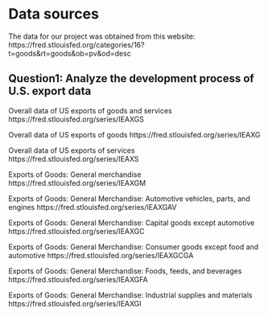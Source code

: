 # Data sources
The data for our project was obtained from this website:
https://fred.stlouisfed.org/categories/16?t=goods&rt=goods&ob=pv&od=desc

## Question1: Analyze the development process of U.S. export data
Overall data of US exports of goods and services
https://fred.stlouisfed.org/series/IEAXGS

Overall data of US exports of goods
https://fred.stlouisfed.org/series/IEAXG

Overall data of US exports of services
https://fred.stlouisfed.org/series/IEAXS

Exports of Goods: General merchandise
https://fred.stlouisfed.org/series/IEAXGM

Exports of Goods: General Merchandise: Automotive vehicles, parts, and engines 
https://fred.stlouisfed.org/series/IEAXGAV

Exports of Goods: General Merchandise: Capital goods except automotive
https://fred.stlouisfed.org/series/IEAXGC

Exports of Goods: General Merchandise: Consumer goods except food and automotive
https://fred.stlouisfed.org/series/IEAXGCGA

Exports of Goods: General Merchandise: Foods, feeds, and beverages
https://fred.stlouisfed.org/series/IEAXGFA

Exports of Goods: General Merchandise: Industrial supplies and materials
https://fred.stlouisfed.org/series/IEAXGI





